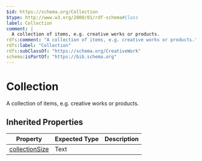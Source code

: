 ```yaml
---
$id: https://schema.org/Collection
$type: http://www.w3.org/2000/01/rdf-schema#Class
label: Collection
comment: |
  A collection of items, e.g. creative works or products.
rdfs:comment: "A collection of items, e.g. creative works or products."
rdfs:label: "Collection"
rdfs:subClassOf: "https://schema.org/CreativeWork"
schema:isPartOf: "https://bib.schema.org"
---
```


# Collection

A collection of items, e.g. creative works or products.

## Inherited Properties

| Property | Expected Type | Description |
| --- | --- | --- |
| [collectionSize](https://schema.org/collectionSize) | Text |  |
